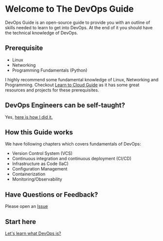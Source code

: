 # Welcome to The DevOps Guide

DevOps Guide is an open-source guide to provide you with an outline of skills needed to learn to get into DevOps. At the end of it you should have the technical knowledge of DevOps.

## Prerequisite

- Linux
- Networking
- Programming Fundamentals (Python)

I highly recommend some fundamental knowledge of Linux, Networking and Programming.
Checkout [Learn to Cloud Guide](https://learntocloud.guide) as it has some great resources and projects for these prerequisites.

## DevOps Engineers can be self-taught?

Yes, [here is how I did it.](https://youtu.be/nI8-qnSMY40)

## How this Guide works

We have following chapters which covers fundamentals of DevOps:

- Version Control System (VCS)
- Continuous integration and continuous deployment (CI/CD)
- Infrastructure as Code (IaC)
- Configuration Management
- Containerization
- Monitoring/Observability

## Have Questions or Feedback?

Please open an [Issue](https://github.com/rishabkumar7/the-devops-guide/issues)

## Start here

[Let's learn what DevOps is?](guide/devops.md)
